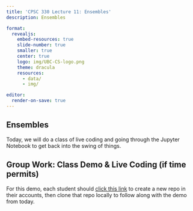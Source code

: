 ```yaml
---
title: 'CPSC 330 Lecture 11: Ensembles'
description: Ensembles

format:
  revealjs:
    embed-resources: true
    slide-number: true
    smaller: true
    center: true
    logo: img/UBC-CS-logo.png
    theme: dracula
    resources:
      - data/
      - img/  

editor:
  render-on-save: true
---
```


<!-- ## Announcements 

- Midterm is being graded this week - we hope to have the results for you soon.

-->

## Ensembles

Today, we will do a class of live coding and going through the Jupyter Notebook to get back into the swing of things.

## Group Work: Class Demo & Live Coding (if time permits)

For this demo, each student should [click this link](https://github.com/new?template_name=lecture11_demo&template_owner=ubc-cpsc330) to create a new repo in their accounts, then clone that repo locally to follow along with the demo from today.

<br>
<br>
<br>